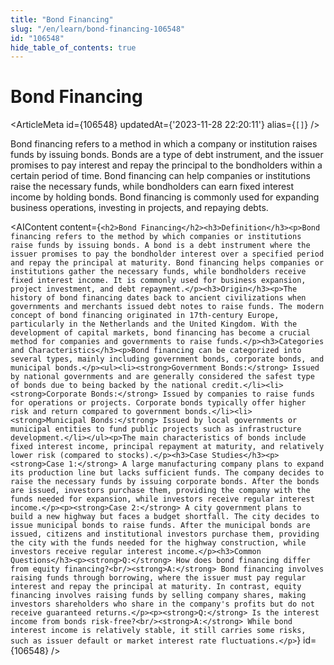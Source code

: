 ```yaml
---
title: "Bond Financing"
slug: "/en/learn/bond-financing-106548"
id: "106548"
hide_table_of_contents: true
---
```



# Bond Financing

<ArticleMeta id={106548} updatedAt={'2023-11-28 22:20:11'} alias={`[]`} />
<div className='border-solid border-b border-t-0 my-4 border-[var(--ifm-color-gray-300)]' />

Bond financing refers to a method in which a company or institution raises funds by issuing bonds. Bonds are a type of debt instrument, and the issuer promises to pay interest and repay the principal to the bondholders within a certain period of time. Bond financing can help companies or institutions raise the necessary funds, while bondholders can earn fixed interest income by holding bonds. Bond financing is commonly used for expanding business operations, investing in projects, and repaying debts.

<AIContent content={`<h2>Bond Financing</h2><h3>Definition</h3><p>Bond financing refers to the method by which companies or institutions raise funds by issuing bonds. A bond is a debt instrument where the issuer promises to pay the bondholder interest over a specified period and repay the principal at maturity. Bond financing helps companies or institutions gather the necessary funds, while bondholders receive fixed interest income. It is commonly used for business expansion, project investment, and debt repayment.</p><h3>Origin</h3><p>The history of bond financing dates back to ancient civilizations when governments and merchants issued debt notes to raise funds. The modern concept of bond financing originated in 17th-century Europe, particularly in the Netherlands and the United Kingdom. With the development of capital markets, bond financing has become a crucial method for companies and governments to raise funds.</p><h3>Categories and Characteristics</h3><p>Bond financing can be categorized into several types, mainly including government bonds, corporate bonds, and municipal bonds.</p><ul><li><strong>Government Bonds:</strong> Issued by national governments and are generally considered the safest type of bonds due to being backed by the national credit.</li><li><strong>Corporate Bonds:</strong> Issued by companies to raise funds for operations or projects. Corporate bonds typically offer higher risk and return compared to government bonds.</li><li><strong>Municipal Bonds:</strong> Issued by local governments or municipal entities to fund public projects such as infrastructure development.</li></ul><p>The main characteristics of bonds include fixed interest income, principal repayment at maturity, and relatively lower risk (compared to stocks).</p><h3>Case Studies</h3><p><strong>Case 1:</strong> A large manufacturing company plans to expand its production line but lacks sufficient funds. The company decides to raise the necessary funds by issuing corporate bonds. After the bonds are issued, investors purchase them, providing the company with the funds needed for expansion, while investors receive regular interest income.</p><p><strong>Case 2:</strong> A city government plans to build a new highway but faces a budget shortfall. The city decides to issue municipal bonds to raise funds. After the municipal bonds are issued, citizens and institutional investors purchase them, providing the city with the funds needed for the highway construction, while investors receive regular interest income.</p><h3>Common Questions</h3><p><strong>Q:</strong> How does bond financing differ from equity financing?<br/><strong>A:</strong> Bond financing involves raising funds through borrowing, where the issuer must pay regular interest and repay the principal at maturity. In contrast, equity financing involves raising funds by selling company shares, making investors shareholders who share in the company's profits but do not receive guaranteed returns.</p><p><strong>Q:</strong> Is the interest income from bonds risk-free?<br/><strong>A:</strong> While bond interest income is relatively stable, it still carries some risks, such as issuer default or market interest rate fluctuations.</p>`} id={106548} />
